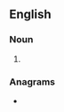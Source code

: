 {{also|pianoplayers}}
==English==

===Noun===
{{head|en|noun form}}

# {{plural of|piano player|lang=en}}

===Anagrams===
* {{anagrams|en|a=aaeilnopprsy|player pianos}}